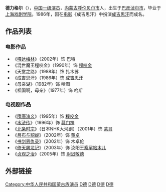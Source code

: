 '''德力格尔'''（{{bd|1959年||catIdx=D}}），[[中国|中国]][[一级演员|一级演员]]，[[内蒙古|内蒙古]][[呼伦贝尔市|呼伦贝尔市]]人，出生于[[巴彦淖尔市|巴彦淖尔市]]，毕业于[[上海戏剧学院|上海戏剧学院]]。1986年，因在[[电影|电影]]《成吉思汗》中扮演[[成吉思汗|成吉思汗]]而成名。

==作品列表==

===电影作品===
*《[[嘎达梅林|嘎达梅林]]》（2002年）饰 巴特
*《混世魔王程咬金》（1990年）饰 [[程咬金|程咬金]]
*《天堂之路》（1988年）饰 扎木苏
*《成吉思汗》（1986年）饰 [[成吉思汗|成吉思汗]]
*《母亲湖》（1982年）饰 哈图
*《祖国啊，母亲》（1977年）饰 哈斯

===电视剧作品===

*《[[隋唐演义|隋唐演义]]》（1995年）饰 [[程咬金|程咬金]]
*《[[水浒传_(电视剧)|水浒传]]》（1996年）饰 [[蒋门神|蒋门神]]
*《[[北条时宗_(大河剧)|北条时宗]]》（日本NHK大河剧）（2001年）饰 [[蒙哥|蒙哥]]
*《[[吕布与貂蝉|吕布与貂蝉]]》（2002年）饰 [[董卓|董卓]]
*《[[书剑恩仇录|书剑恩仇录]]》（2002年）饰 木卓伦
*《[[倚天屠龙记|倚天屠龙记]]》（2003年）饰 汝阳王[[察罕帖木儿|察罕帖木儿]]
*《[[贞观之治_(电视剧)|贞观之治]]》（2005年）饰 [[尉迟敬德|尉迟敬德]]

== 外部链接 ==

[[Category:中华人民共和国蒙古族演员|Category:中华人民共和国蒙古族演员]]
[[Category:一级演员|D德]]
[[Category:上海戏剧学院校友|D德]]
[[Category:呼伦贝尔人|D德]]
[[Category:巴彦淖尔人|D德]]